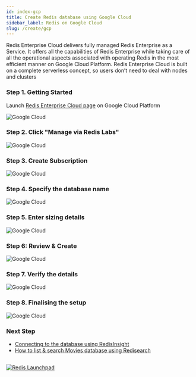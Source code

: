 ```yaml
---
id: index-gcp
title: Create Redis database using Google Cloud
sidebar_label: Redis on Google Cloud
slug: /create/gcp
---
```


Redis Enterprise Cloud delivers fully managed Redis Enterprise as a Service. It offers all the capabilities of Redis Enterprise while taking care of all the operational aspects associated with operating Redis in the most efficient manner on Google Cloud Platform. Redis Enterprise Cloud is built on a complete serverless concept, so users don’t need to deal with nodes and clusters

### Step 1. Getting Started

Launch [Redis Enterprise Cloud page](https://console.cloud.google.com/apis/library/gcp.redisenterprise.com?pli=1) on Google Cloud Platform



![Google Cloud](gcp2.png)


### Step 2. Click "Manage via Redis Labs"


![Google Cloud](gcp3.png)


### Step 3. Create Subscription


![Google Cloud](gcp4.png)

### Step 4. Specify the database name



![Google Cloud](gcp5.png)


### Step 5. Enter sizing details


![Google Cloud](gcp6.png)


### Step 6: Review & Create

![Google Cloud](gcp7.png)


### Step 7. Verify the details

![Google Cloud](gcp8.png)


### Step 8. Finalising the setup

![Google Cloud](gcp10.png)

### Next Step

- [Connecting to the database using RedisInsight](/explore/redisinsight/)
- [How to list & search Movies database using Redisearch](/howtos/shoppingcart/)

##

<div>
<a href="https://launchpad.redis.com" target="_blank" rel="noopener" className="link"> <img src="/img/launchpad.png"  className="thumb" loading="lazy" alt="Redis Launchpad" /></a>
</div>
